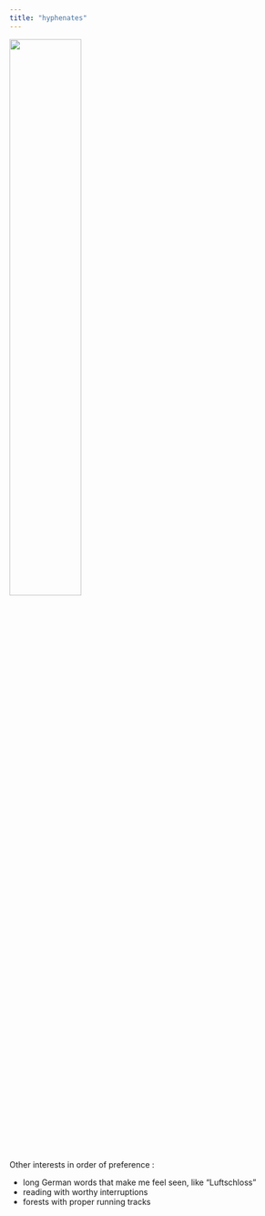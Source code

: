 ```yaml
---
title: "hyphenates"
---
```


<img src="images_lifesite/bouquet_coffee.jpg" style="width:50%">


Other interests in order of preference : 

- long German words that make me feel seen, like "Luftschloss"
- reading with worthy interruptions
- forests with proper running tracks 


